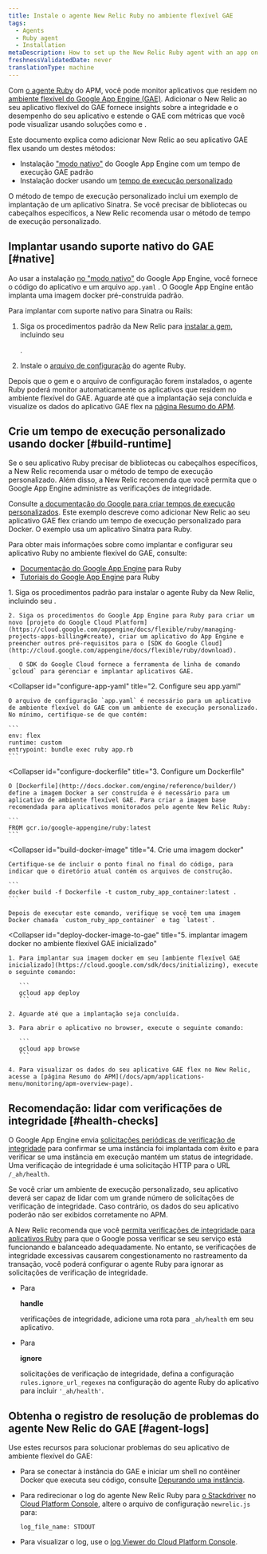 ```yaml
---
title: Instale o agente New Relic Ruby no ambiente flexível GAE
tags:
  - Agents
  - Ruby agent
  - Installation
metaDescription: How to set up the New Relic Ruby agent with an app on the Google App Engine (GAE) flexible environment.
freshnessValidatedDate: never
translationType: machine
---
```


Com [o agente Ruby](/docs/agents/ruby-agent/getting-started/introduction-new-relic-ruby) do APM, você pode monitor aplicativos que residem no [ambiente flexível do Google App Engine (GAE)](https://cloud.google.com/appengine/docs/flexible/ruby/). Adicionar o New Relic ao seu aplicativo flexível do GAE fornece insights sobre a integridade e o desempenho do seu aplicativo e estende o GAE com métricas que você pode visualizar usando soluções como [<InlinePopover type="apm"/>](/docs/apm)e [<InlinePopover type="browser"/>](/docs/browser/new-relic-browser/getting-started/introduction-new-relic-browser).

Este documento explica como adicionar New Relic ao seu aplicativo GAE flex usando um destes métodos:

* Instalação ["modo nativo"](/docs/accounts-partnerships/partnerships/google-cloud-platform-gcp/google-app-engine-environment#native-mode) do Google App Engine com um tempo de execução GAE padrão
* Instalação docker usando um [tempo de execução personalizado](https://cloud.google.com/appengine/docs/flexible/custom-runtimes/about-custom-runtimes)

O método de tempo de execução personalizado inclui um exemplo de implantação de um aplicativo Sinatra. Se você precisar de bibliotecas ou cabeçalhos específicos, a New Relic recomenda usar o método de tempo de execução personalizado.

## Implantar usando suporte nativo do GAE [#native]

Ao usar a instalação [no "modo nativo"](/docs/accounts-partnerships/partnerships/google-cloud-platform-gcp/google-app-engine-environment#native-mode) do Google App Engine, você fornece o código do aplicativo e um arquivo `app.yaml` . O Google App Engine então implanta uma imagem docker pré-construída padrão.

Para implantar com suporte nativo para Sinatra ou Rails:

1. Siga os procedimentos padrão da New Relic para [instalar a gem](/docs/agents/ruby-agent/installation/install-new-relic-ruby-agent#Installing_the_Gem), incluindo seu

   <InlinePopover type="licenseKey"/>

   .

2. Instale o [arquivo de configuração](/docs/agents/ruby-agent/installation/install-new-relic-ruby-agent#Configuration_file) do agente Ruby.

Depois que o gem e o arquivo de configuração forem instalados, o agente Ruby poderá monitor automaticamente os aplicativos que residem no ambiente flexível do GAE. Aguarde até que a implantação seja concluída e visualize os dados do aplicativo GAE flex na [página Resumo do APM](/docs/apm/applications-menu/monitoring/apm-overview-page).

## Crie um tempo de execução personalizado usando docker [#build-runtime]

<Callout variant="tip">
  Se o seu aplicativo Ruby precisar de bibliotecas ou cabeçalhos específicos, a New Relic recomenda usar o método de tempo de execução personalizado. Além disso, a New Relic recomenda que você permita que o Google App Engine administre as verificações de integridade.
</Callout>

Consulte [a documentação do Google para criar tempos de execução personalizados](https://cloud.google.com/appengine/docs/flexible/custom-runtimes/build). Este exemplo descreve como adicionar New Relic ao seu aplicativo GAE flex criando um tempo de execução personalizado para Docker. O exemplo usa um aplicativo Sinatra para Ruby.

Para obter mais informações sobre como implantar e configurar seu aplicativo Ruby no ambiente flexível do GAE, consulte:

* [Documentação do Google App Engine](https://cloud.google.com/appengine/docs/flexible/ruby/) para Ruby
* [Tutoriais do Google App Engine](https://cloud.google.com/appengine/docs/flexible/ruby/tutorials) para Ruby

<CollapserGroup>
  <Collapser
    id="setup-gae"
    title="1. Configure o projeto GAE e instale a dependência"
  >
    1. Siga os procedimentos padrão para instalar o agente Ruby da New Relic, incluindo seu <InlinePopover type="licenseKey"/>.

    2. Siga os procedimentos do Google App Engine para Ruby para criar um novo [projeto do Google Cloud Platform](https://cloud.google.com/appengine/docs/flexible/ruby/managing-projects-apps-billing#create), criar um aplicativo do App Engine e preencher outros pré-requisitos para o [SDK do Google Cloud](http://cloud.google.com/appengine/docs/flexible/ruby/download).

       O SDK do Google Cloud fornece a ferramenta de linha de comando `gcloud` para gerenciar e implantar aplicativos GAE.
  </Collapser>

  <Collapser
    id="configure-app-yaml"
    title="2. Configure seu app.yaml"
  >
    O arquivo de configuração `app.yaml` é necessário para um aplicativo de ambiente flexível do GAE com um ambiente de execução personalizado. No mínimo, certifique-se de que contém:

    ```
    env: flex
    runtime: custom
    entrypoint: bundle exec ruby app.rb
    ```
  </Collapser>

  <Collapser
    id="configure-dockerfile"
    title="3. Configure um Dockerfile"
  >
    O [Dockerfile](http://docs.docker.com/engine/reference/builder/) define a imagem Docker a ser construída e é necessário para um aplicativo de ambiente flexível GAE. Para criar a imagem base recomendada para aplicativos monitorados pelo agente New Relic Ruby:

    ```
    FROM gcr.io/google-appengine/ruby:latest
    ```
  </Collapser>

  <Collapser
    id="build-docker-image"
    title="4. Crie uma imagem docker"
  >
    Certifique-se de incluir o ponto final no final do código, para indicar que o diretório atual contém os arquivos de construção.

    ```
    docker build -f Dockerfile -t custom_ruby_app_container:latest .
    ```

    Depois de executar este comando, verifique se você tem uma imagem Docker chamada `custom_ruby_app_container` e tag `latest`.
  </Collapser>

  <Collapser
    id="deploy-docker-image-to-gae"
    title="5. implantar imagem docker no ambiente flexível GAE inicializado"
  >
    1. Para implantar sua imagem docker em seu [ambiente flexível GAE inicializado](https://cloud.google.com/sdk/docs/initializing), execute o seguinte comando:

       ```
       gcloud app deploy
       ```

    2. Aguarde até que a implantação seja concluída.

    3. Para abrir o aplicativo no browser, execute o seguinte comando:

       ```
       gcloud app browse
       ```

    4. Para visualizar os dados do seu aplicativo GAE flex no New Relic, acesse a [página Resumo do APM](/docs/apm/applications-menu/monitoring/apm-overview-page).
  </Collapser>
</CollapserGroup>

<InstallFeedback/>

## Recomendação: lidar com verificações de integridade [#health-checks]

O Google App Engine envia [solicitações periódicas de verificação de integridade](https://cloud.google.com/appengine/docs/flexible/ruby/how-instances-are-managed) para confirmar se uma instância foi implantada com êxito e para verificar se uma instância em execução mantém um status de integridade. Uma verificação de integridade é uma solicitação HTTP para o URL `/_ah/health`.

Se você criar um ambiente de execução personalizado, seu aplicativo deverá ser capaz de lidar com um grande número de solicitações de verificação de integridade. Caso contrário, os dados do seu aplicativo poderão não ser exibidos corretamente no APM.

A New Relic recomenda que você [permita verificações de integridade para aplicativos Ruby](https://cloud.google.com/appengine/docs/flexible/ruby/how-instances-are-managed#health_checking) para que o Google possa verificar se seu serviço está funcionando e balanceado adequadamente. No entanto, se verificações de integridade excessivas causarem congestionamento no rastreamento da transação, você poderá configurar o agente Ruby para ignorar as solicitações de verificação de integridade.

* Para

  <DNT>**handle**</DNT>

  verificações de integridade, adicione uma rota para `_ah/health` em seu aplicativo.

* Para

  <DNT>**ignore**</DNT>

  solicitações de verificação de integridade, defina a configuração `rules.ignore_url_regexes` na configuração do agente Ruby do aplicativo para incluir `'_ah/health'`.

## Obtenha o registro de resolução de problemas do agente New Relic do GAE [#agent-logs]

Use estes recursos para solucionar problemas do seu aplicativo de ambiente flexível do GAE:

* Para se conectar à instância do GAE e iniciar um shell no contêiner Docker que executa seu código, consulte [Depurando uma instância](https://cloud.google.com/appengine/docs/flexible/go/debugging-an-instance).

* Para redirecionar o log do agente New Relic Ruby para [o Stackdriver](http://cloud.google.com/logging/docs/view/logs_viewer_v2) no [Cloud Platform Console](https://cloud.google.com/compute/docs/console), altere o arquivo de configuração `newrelic.js` para:

  ```
  log_file_name: STDOUT
  ```

* Para visualizar o log, use o [log Viewer do Cloud Platform Console](https://cloud.google.com/appengine/docs/flexible/php/writing-application-logs).